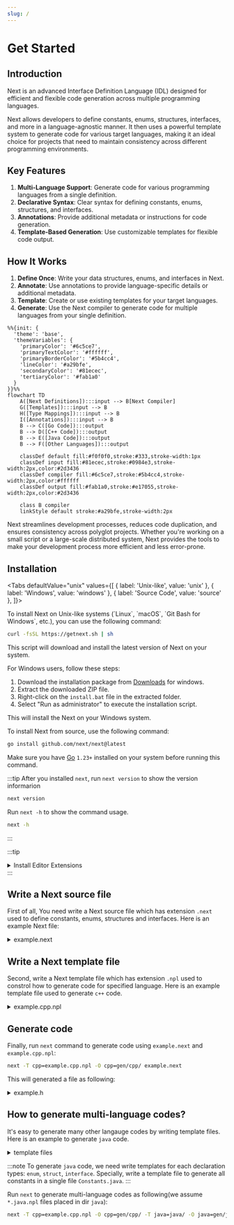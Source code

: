 ```yaml
---
slug: /
---
```



# Get Started

## Introduction

Next is an advanced Interface Definition Language (IDL) designed for efficient and flexible code generation across multiple programming languages.

Next allows developers to define constants, enums, structures, interfaces, and more in a language-agnostic manner. It then uses a powerful template system to generate code for various target languages, making it an ideal choice for projects that need to maintain consistency across different programming environments.

## Key Features

1. **Multi-Language Support**: Generate code for various programming languages from a single definition.
2. **Declarative Syntax**: Clear syntax for defining constants, enums, structures, and interfaces.
3. **Annotations**: Provide additional metadata or instructions for code generation.
4. **Template-Based Generation**: Use customizable templates for flexible code output.

## How It Works

1. **Define Once**: Write your data structures, enums, and interfaces in Next.
2. **Annotate**: Use annotations to provide language-specific details or additional metadata.
3. **Template**: Create or use existing templates for your target languages.
4. **Generate**: Use the Next compiler to generate code for multiple languages from your single definition.

```mermaid
%%{init: {
  'theme': 'base',
  'themeVariables': {
    'primaryColor': '#6c5ce7',
    'primaryTextColor': '#ffffff',
    'primaryBorderColor': '#5b4cc4',
    'lineColor': '#a29bfe',
    'secondaryColor': '#81ecec',
    'tertiaryColor': '#fab1a0'
  }
}}%%
flowchart TD
    A([Next Definitions]):::input --> B[Next Compiler]
    G([Templates]):::input --> B
    H([Type Mappings]):::input --> B
    I([Annotations]):::input --> B
    B --> C([Go Code]):::output
    B --> D([C++ Code]):::output
    B --> E([Java Code]):::output
    B --> F([Other Languages]):::output

    classDef default fill:#f0f0f0,stroke:#333,stroke-width:1px
    classDef input fill:#81ecec,stroke:#0984e3,stroke-width:2px,color:#2d3436
    classDef compiler fill:#6c5ce7,stroke:#5b4cc4,stroke-width:2px,color:#ffffff
    classDef output fill:#fab1a0,stroke:#e17055,stroke-width:2px,color:#2d3436

    class B compiler
    linkStyle default stroke:#a29bfe,stroke-width:2px
```

Next streamlines development processes, reduces code duplication, and ensures consistency across polyglot projects. Whether you're working on a small script or a large-scale distributed system, Next provides the tools to make your development process more efficient and less error-prone.

## Installation

<Tabs
  defaultValue="unix"
  values={[
    { label: 'Unix-like', value: 'unix' },
    { label: 'Windows', value: 'windows' },
    { label: 'Source Code', value: 'source' },
  ]}>

  <TabItem value="unix">
  To install Next on Unix-like systems (`Linux`, `macOS`, `Git Bash for Windows`, etc.), you can use the following command:

```sh
curl -fsSL https://getnext.sh | sh
```

This script will download and install the latest version of Next on your system.

  </TabItem>

  <TabItem value="windows">
  For Windows users, follow these steps:

1. Download the installation package from [Downloads](/docs/downloads) for windows.
2. Extract the downloaded ZIP file.
3. Right-click on the `install.bat` file in the extracted folder.
4. Select "Run as administrator" to execute the installation script.

This will install the Next on your Windows system.

  </TabItem>

  <TabItem value="source">
  To install Next from source, use the following command:

```sh
go install github.com/next/next@latest
```

Make sure you have [Go](https://go.dev) `1.23+` installed on your system before running this command.

  </TabItem>
</Tabs>

:::tip
After you installed `next`, run `next version` to show the version informarion

```sh
next version
```

Run `next -h` to show the command usage.

```sh
next -h
```

:::

:::tip

<details>
<summary>Install Editor Extensions</summary>

<Tabs
  defaultValue="vscode"
  values={[
    { label: 'VSCode', value: 'vscode' },
  ]}>
  <TabItem value="vscode">
  Install Visual Studio Code Extension for Next from [marketplace](https://marketplace.visualstudio.com/items?itemName=nextlangorg.nextlang)

This extension provides syntax highlighting, and other helpful features for Next development in Visual Studio Code. You can install it directly from the provided link or search for `next lang` in the Visual Studio Code Extensions marketplace.

  </TabItem>
</Tabs>
</details>
:::

## Write a Next source file

First of all, You need write a Next source file which has extension `.next` used to define constants, enums, structures and interfaces. Here is an example Next file:

<details>
<summary>example.next</summary>

```next
@next(
    go_package="github.com/next/next/testdata/gen/go/demo",
    cpp_package="demo",
    c_package="DEMO_",
    java_package="com.example.demo",
    csharp_package="Demo",
)
package demo;

const Version = "1.0.0"; // String constant
const MaxRetries = 3; // Integer constant
const Timeout = MaxRetries * 1000.0; // Float constant expression

// Color represents different color options
// Values: Red (1), Green (2), Blue (4), Yellow (8)
@next(type=int8)
enum Color {
    Red = 1 << iota;
    Green;
    Blue;
    Yellow;
}

// MathConstants represents mathematical constants
enum MathConstants {
    Pi = 3.14159265358979323846;
    E = 2.71828182845904523536;
}

// User represents a user in the system
struct User {
    int64 id;
    string username;
    vector<string> tags;
    map<string, int> scores;
    array<float64, 3> coordinates;
    Color favoriteColor;
    @deprecated string email;
    any extra;
}

// uint64 represents a 64-bit unsigned integer.
// - In Go, it is aliased as uint64
// - In C++, it is aliased as uint64_t
// - In Java, it is aliased as long
// - In Rust, it is aliased as u64
// - In C#, it is aliased as ulong
// - In Protobuf, it is represented as uint64
// - In other languages, it is represented as a struct with low and high 32-bit integers.
@next(
    go_alias="uint64",
    cpp_alias="uint64_t",
    java_alias="long",
    rust_alias="u64",
    csharp_alias="ulong",
    protobuf_alias="uint64",
)
struct uint64 {
    int32 low;
    int32 high;
}

// uint128 represents a 128-bit unsigned integer.
// - In rust, it is aliased as u128
// - In other languages, it is represented as a struct with low and high 64-bit integers.
@next(rust_alias="u128")
struct uint128 {
    uint64 low;
    uint64 high;
}

// Contract represents a smart contract
struct Contract {
    uint128 address;
    any data;
}

// OperatingSystem represents different operating systems
enum OperatingSystem {
    Windows = "windows";
    Linux = "linux";
    MacOS = "macos";
    Android = "android";
    IOS = "ios";
}

// LoginRequest represents a login request message (type 101)
// @message annotation is a custom annotation that generates message types.
@message(type=101, req)
struct LoginRequest {
    string username;
    string password;
    // @optional annotation is a custom annotation that marks a field as optional.
    @optional string device;
    @next(available="!protobuf")
    @optional(default=OperatingSystem.IOS) OperatingSystem os;

    // @optional is not supported for array, vector, and map fields:
    //
    // Bad example:
    //  @optional array<float64, 3> coordinates;
    //  @optional vector<string> tags;
    //  @optional map<string, int> scores;

    @next(proto_type="fixed64")
    int64 timestamp;
}

// LoginResponse represents a login response message (type 102)
@message(type=102)
struct LoginResponse {
    string token;
    User user;
}

// Reader provides reading functionality
interface Reader {
    // Read reads data into the buffer
    //
    // @next(error) applies to the method:
    // - For Go: The method may return an error
    // - For C++/Java: The method throws an exception
    //
    // @next(mut) applies to the method:
    // - For C++: The method is non-const
    // - For other languages: This annotation may not have a direct effect
    //
    // @next(mut) applies to the parameter buffer:
    // - For C++: The parameter is non-const, allowing modification
    // - For other languages: This annotation may not have a direct effect,
    //   but indicates that the buffer content may be modified
    @next(error, mut)
    Read(@next(mut) bytes buffer) int;
}

@next(
    available="go|java",
    go_alias="net/http.Handler",
    java_alias="java.util.function.Function<com.sun.net.httpserver.HttpExchange, String>",
)
interface HTTPHandler {}

@next(available="go|java")
interface HTTPServer {
    // @next(error) indicates that the method may return an error:
    // - For Go: The method returns (LoginResponse, error)
    // - For C++/Java: The method throws an exception
    @next(error)
    Handle(string path, HTTPHandler handler);
}

// HTTPClient provides HTTP request functionality
interface HTTPClient {
    // Available for all languages
    Request(string url, string method, string body) string;

    // Available for Go and Java
    @next(error, available="!go & !java")
    Get(string url) string;

    // Available for C++
    @next(error, available="cpp")
    Post(string url, string body) string;
}
```

</details>

## Write a Next template file

Second, write a Next template file which has extension `.npl` used to constrol how to generate code for specified language. Here is an example template file used to generate `c++` code.

<details>
<summary>example.cpp.npl</summary>

```npl
{{head}}

{{next this}}
```

</details>

## Generate code

Finally, run `next` command to generate code using `example.next` and `example.cpp.npl`:

```sh
next -T cpp=example.cpp.npl -O cpp=gen/cpp/ example.next
```

This will generated a file as following:

<details>
<summary>example.h</summary>

```cpp
// Code generated by "next v0.0.3"; DO NOT EDIT.

#pragma once

#include <any>
#include <array>
#include <cstdint>
#include <map>
#include <string>
#include <unordered_map>
#include <vector>

namespace demo {

// Enums forward declarations
enum class Color;
/* enum */ class MathConstants;
/* enum */ class OperatingSystem;

// Classes forward declarations
class User;
class Uint128;
class Contract;
class LoginRequest;
class LoginResponse;

inline constexpr auto Version = "1.0.0"; // String constant
inline constexpr auto MaxRetries = 3; // Integer constant
inline constexpr auto Timeout = 3000.0; // Float constant expression

// Color represents different color options
// Values: Red (1), Green (2), Blue (4), Yellow (8)
enum class Color : int8_t {
    Red = 1,
    Green = 2,
    Blue = 4,
    Yellow = 8,
};

/* enum */ class MathConstants {
private:
    double value;

public:
    static inline constexpr double Pi = 3.14159265358979323846;
    static inline constexpr double E = 2.71828182845904523536;

    MathConstants(const double& v) : value(v) {}

    bool operator==(const MathConstants& other) const {
        return value == other.value;
    }

    operator double() const {
        return value;
    }
};

/* enum */ class OperatingSystem {
private:
    std::string value;

public:
    static inline const std::string Windows = "windows";
    static inline const std::string Linux = "linux";
    static inline const std::string MacOS = "macos";
    static inline const std::string Android = "android";
    static inline const std::string IOS = "ios";

    OperatingSystem(const std::string& v) : value(v) {}

    bool operator==(const OperatingSystem& other) const {
        return value == other.value;
    }

    operator std::string() const {
        return value;
    }
};

// User represents a user in the system
class User {
public:
    User() = default;
    ~User() = default;

    int64_t id;
    std::string username;
    std::vector<std::string> tags;
    std::unordered_map<std::string,int> scores;
    std::array<double,3> coordinates;
    Color favoriteColor;
    std::string email;
    std::any extra;
};

// uint128 represents a 128-bit unsigned integer.
// - In rust, it is aliased as u128
// - In other languages, it is represented as a struct with low and high 64-bit integers.
class Uint128 {
public:
    Uint128() = default;
    ~Uint128() = default;

    uint64_t low;
    uint64_t high;
};

// Contract represents a smart contract
class Contract {
public:
    Contract() = default;
    ~Contract() = default;

    Uint128 address;
    std::any data;
};

// LoginRequest represents a login request message (type 101)
// @message annotation is a custom annotation that generates message types.
class LoginRequest {
public:
    LoginRequest() = default;
    ~LoginRequest() = default;

    std::string username;
    std::string password;
    // @optional annotation is a custom annotation that marks a field as optional.
    std::string device;
    OperatingSystem os;
    int64_t timestamp;
};

// LoginResponse represents a login response message (type 102)
class LoginResponse {
public:
    LoginResponse() = default;
    ~LoginResponse() = default;

    std::string token;
    User user;
};

// Reader provides reading functionality
class Reader {
public:
    virtual ~Reader() = default;

    // Read reads data into the buffer
    //
    // @next(error) applies to the method:
    // - For Go: The method may return an error
    // - For C++/Java: The method throws an exception
    //
    // @next(mut) applies to the method:
    // - For C++: The method is non-const
    // - For other languages: This annotation may not have a direct effect
    //
    // @next(mut) applies to the parameter buffer:
    // - For C++: The parameter is non-const, allowing modification
    // - For other languages: This annotation may not have a direct effect,
    //   but indicates that the buffer content may be modified
    virtual int read(std::vector<unsigned char>& buffer) = 0;
};

// HTTPClient provides HTTP request functionality
class HTTPClient {
public:
    virtual ~HTTPClient() = default;

    // Available for all languages
    virtual std::string request(const std::string& url, const std::string& method, const std::string& body) const = 0;
    // Available for C++
    virtual std::string post(const std::string& url, const std::string& body) const = 0;
};

} // namespace demo
```

</details>

## How to generate multi-language codes?

It's easy to generate many other langauge codes by writing template files. Here is an example to generate `java` code.

<details>
<summary>template files</summary>

<Tabs
  defaultValue="constants"
  values={[
    { label: 'constants.java.npl', value: 'constants' },
    { label: 'enum.java.npl', value: 'enum' },
    { label: 'struct.java.npl', value: 'struct' },
    { label: 'interface.java.npl', value: 'interface' },
  ]}>

  <TabItem value="constants">
  This template file used to generated all constants in a file `Constants.java` which define a `Constants` class to holds all constants.
  ```npl
  {{- define "meta/this"}}file{{end -}}
  {{- define "meta/class"}}Constants{{end -}}
  {{- define "meta/path"}}{{render "package:name" this.Package | replace "." "/"}}/{{meta.class}}.java{{end -}}
  {{- define "meta/skip"}}{{eq 0 (len this.Decls.Consts.List)}}{{end -}}
  
  {{- define "java/file" -}}
  package {{render "package:name" .Package}};
  
  public class {{meta.class}} {
  {{- next .Decls.Consts}}
  }
  {{- end -}}
  
  {{head}}
  
  {{next this}}
  ```

Example output:

```java
// Code generated by "next v0.0.3"; DO NOT EDIT.

package com.example.demo;

public class Constants {
    public static final String VERSION = "1.0.0"; // String constant
    public static final long MAX_RETRIES = 3L; // Integer constant
    public static final float TIMEOUT = 3000.0F; // Float constant expression
}
```

  </TabItem>

  <TabItem value="enum">
  ```npl
  {{- define "meta/this"}}enum{{end -}}
  {{- define "meta/path"}}{{render "package:name" this.Package | replace "." "/"}}/{{next this.Type}}.java{{end -}}
  
  {{- define "java/enum" -}}
  package {{render "package:name" .Package}};
  
  {{super .}}
  {{- end -}}
  
  {{head}}
  
  {{next this}}
  ```

Example output:

```java
// Code generated by "next v0.0.3"; DO NOT EDIT.

package com.example.demo;

/**
 * Color represents different color options
 * Values: Red (1), Green (2), Blue (4), Yellow (8)
 */
public enum Color {
    Red((byte) 1),
    Green((byte) 2),
    Blue((byte) 4),
    Yellow((byte) 8);

    private final byte value;

    Color(byte value) {
        this.value = value;
    }

    public byte getValue() {
        return value;
    }
}
```

  </TabItem>

  <TabItem value="struct">
  ```npl
  {{- define "meta/this"}}struct{{end -}}
  {{- define "meta/path"}}{{render "package:name" this.Package | replace "." "/"}}/{{next this.Type}}.java{{end -}}
  
  {{- /* Overrides "next/java/struct": add package and imports before struct */ -}}
  {{- define "java/struct" -}}
  package {{render "package:name" .Package}};
  
  {{next .File.Imports}}
  {{super .}}
  {{- end -}}
  
  {{- /* Overrides "next/java/struct.fields": add method 'MessageType' for each message after fields */ -}}
  {{- define "java/struct.fields" -}}
  {{- super .}}
  {{- with .Decl.Annotations.message.type}}
  
      public static int MessageType() { return {{.}}; }
  {{- end}}
  {{- end -}}
  
  {{head}}
  
  {{next this}}
  ```

Example output:

```java
// Code generated by "next v0.0.3"; DO NOT EDIT.

package com.example.demo;

import java.util.List;
import java.util.Map;
import java.util.Arrays;

/**
 * Contract represents a smart contract
 */
public class Contract {
    private Uint128 address;

    public Uint128 getAddress() {
        return address;
    }

    public void setAddress(Uint128 address) {
        this.address = address;
    }

    private Object data;

    public Object getData() {
        return data;
    }

    public void setData(Object data) {
        this.data = data;
    }

    public Contract() {}
}
```

  </TabItem>

  <TabItem value="interface">
  ```npl
  {{- define "meta/this"}}interface{{end -}}
  {{- define "meta/path"}}{{render "package:name" this.Package | replace "." "/"}}/{{next this.Type}}.java{{end -}}
  
  {{- /* Overrides "next/java/interface": add package and imports before interface */ -}}
  {{- define "java/interface" -}}
  package {{render "package:name" .Package}};
  
  {{next .File.Imports}}
  {{super .}}
  {{- end -}}
  
  {{head}}
  
  {{next this}}
  ```

Example output:

```java
// Code generated by "next v0.0.3"; DO NOT EDIT.

package com.example.demo;

import java.util.List;
import java.util.Map;
import java.util.Arrays;

/**
 * Reader provides reading functionality
 */
interface Reader {
    /**
     * Read reads data into the buffer
     *
     * @next(error) applies to the method:
     * - For Go: The method may return an error
     * - For C++/Java: The method throws an exception
     *
     * @next(mut) applies to the method:
     * - For C++: The method is non-const
     * - For other languages: This annotation may not have a direct effect
     *
     * @next(mut) applies to the parameter buffer:
     * - For C++: The parameter is non-const, allowing modification
     * - For other languages: This annotation may not have a direct effect,
     *   but indicates that the buffer content may be modified
     */
    int Read(byte[] buffer) throws Exception;
}
```

  </TabItem>
</Tabs>
</details>

:::note
To generate `java` code, we need write templates for each declaration types: `enum`, `struct`, `interface`. Specially, write a template file to generate all constants in a single file `Constants.java`.
:::

Run `next` to generate multi-language codes as following(we assume `*.java.npl` files placed in dir `java`):

```sh
next -T cpp=example.cpp.npl -O cpp=gen/cpp/ -T java=java/ -O java=gen/java/ example.next
```
